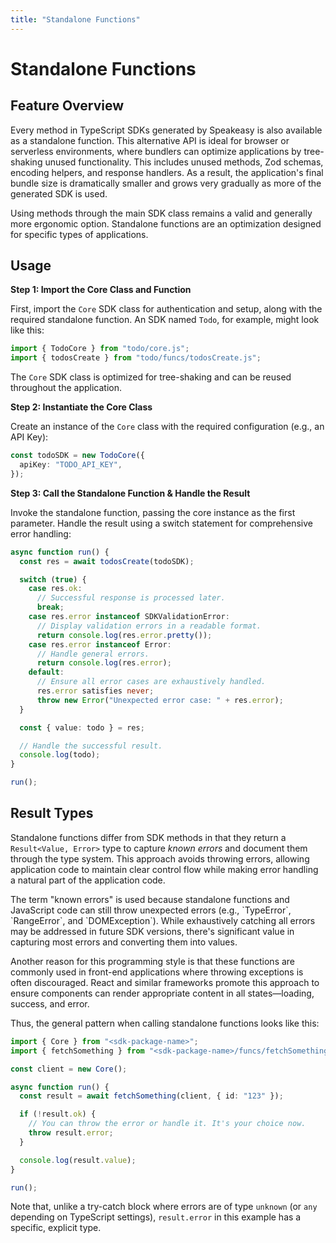 ```yaml
---
title: "Standalone Functions"
---
```


# Standalone Functions

## Feature Overview

Every method in TypeScript SDKs generated by Speakeasy is also available as a
standalone function. This alternative API is ideal for browser or serverless
environments, where bundlers can optimize applications by tree-shaking unused
functionality. This includes unused methods, Zod schemas, encoding helpers, and
response handlers. As a result, the application's final bundle size is
dramatically smaller and grows very gradually as more of the generated SDK is
used.

Using methods through the main SDK class remains a valid and generally more
ergonomic option. Standalone functions are an optimization designed for specific
types of applications.

## Usage

**Step 1: Import the Core Class and Function**

First, import the `Core` SDK class for authentication and setup, along with the
required standalone function. An SDK named `Todo`, for example, might look like
this:

```typescript index.ts
import { TodoCore } from "todo/core.js";
import { todosCreate } from "todo/funcs/todosCreate.js";
```

The `Core` SDK class is optimized for tree-shaking and can be reused throughout
the application.

**Step 2: Instantiate the Core Class**

Create an instance of the `Core` class with the required configuration (e.g., an
API Key):

```typescript index.ts
const todoSDK = new TodoCore({
  apiKey: "TODO_API_KEY",
});
```

**Step 3: Call the Standalone Function & Handle the Result**

Invoke the standalone function, passing the core instance as the first parameter.
Handle the result using a switch statement for comprehensive error handling:

```typescript index.ts
async function run() {
  const res = await todosCreate(todoSDK);

  switch (true) {
    case res.ok:
      // Successful response is processed later.
      break;
    case res.error instanceof SDKValidationError:
      // Display validation errors in a readable format.
      return console.log(res.error.pretty());
    case res.error instanceof Error:
      // Handle general errors.
      return console.log(res.error);
    default:
      // Ensure all error cases are exhaustively handled.
      res.error satisfies never;
      throw new Error("Unexpected error case: " + res.error);
  }

  const { value: todo } = res;

  // Handle the successful result.
  console.log(todo);
}

run();
```

## Result Types

Standalone functions differ from SDK methods in that they return a
`Result<Value, Error>` type to capture _known errors_ and document them through
the type system. This approach avoids throwing errors, allowing application code
to maintain clear control flow while making error handling a natural part of the
application code.

<div data-callout data-title="NOTE" data-variant="info">
  The term "known errors" is used because standalone functions and
  JavaScript code can still throw unexpected errors (e.g., `TypeError`,
  `RangeError`, and `DOMException`). While exhaustively catching all errors may
  be addressed in future SDK versions, there's significant value in capturing
  most errors and converting them into values.
</div>

Another reason for this programming style is that these functions are commonly
used in front-end applications where throwing exceptions is often discouraged.
React and similar frameworks promote this approach to ensure components can
render appropriate content in all states—loading, success, and error.

Thus, the general pattern when calling standalone functions looks like this:

```typescript log-something.ts
import { Core } from "<sdk-package-name>";
import { fetchSomething } from "<sdk-package-name>/funcs/fetchSomething.js";

const client = new Core();

async function run() {
  const result = await fetchSomething(client, { id: "123" });

  if (!result.ok) {
    // You can throw the error or handle it. It's your choice now.
    throw result.error;
  }

  console.log(result.value);
}

run();
```

Note that, unlike a try-catch block where errors are of type `unknown` (or `any`
depending on TypeScript settings), `result.error` in this example has a
specific, explicit type.